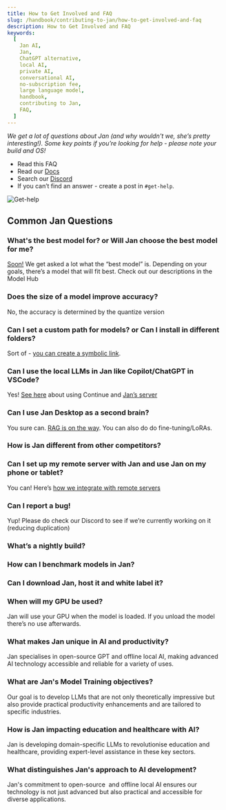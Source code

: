 ```yaml
---
title: How to Get Involved and FAQ
slug: /handbook/contributing-to-jan/how-to-get-involved-and-faq
description: How to Get Involved and FAQ
keywords:
  [
    Jan AI,
    Jan,
    ChatGPT alternative,
    local AI,
    private AI,
    conversational AI,
    no-subscription fee,
    large language model,
    handbook,
    contributing to Jan,
    FAQ,
  ]
---
```


_We get a lot of questions about Jan (and why wouldn't we, she’s pretty interesting!). Some key points if you’re looking for help - please note your build and OS!_

- Read this FAQ
- Read our [Docs](https://jan.ai/docs/)
- Search our [Discord](https://discord.gg/z9Z8hdNdvN)
- If you can’t find an answer - create a post in `#get-help`.

![Get-help](./assets/01-get-help.png)

## Common Jan Questions

### What's the best model for? or Will Jan choose the best model for me?

[Soon!](https://discord.com/channels/1107178041848909847/1193811810332184606/1193814713264521226) We get asked a lot what the “best model” is. Depending on your goals, there’s a model that will fit best. Check out our descriptions in the Model Hub

### Does the size of a model improve accuracy?

No, the accuracy is determined by the quantize version

### Can I set a custom path for models? or Can I install in different folders?

Sort of - [you can create a symbolic link](https://discord.com/channels/1107178041848909847/1110389363809976361/1193919109180706866).

### Can I use the local LLMs in Jan like Copilot/ChatGPT in VSCode?

Yes! [See here](https://github.com/continuedev/continue) about using Continue and [Jan’s server](https://jan.ai/guides/using-server/server/)

### Can I use Jan Desktop as a second brain?

You sure can. [RAG is on the way](https://github.com/janhq/jan/issues/1076). You can also do do fine-tuning/LoRAs.

### How is Jan different from other competitors?

### Can I set up my remote server with Jan and use Jan on my phone or tablet?

You can! Here’s [how we integrate with remote servers](https://jan.ai/guides/using-models/integrate-with-remote-server/)

### Can I report a bug!

Yup! Please do check our Discord to see if we’re currently working on it (reducing duplication)

### What’s a nightly build?

### How can I benchmark models in Jan?

### Can I download Jan, host it and white label it?

### When will my GPU be used?

Jan will use your GPU when the model is loaded. If you unload the model there’s no use afterwards.

### What makes Jan unique in AI and productivity?

Jan specialises in open-source GPT and offline local AI, making advanced AI technology accessible and reliable for a variety of uses.

### What are Jan's Model Training objectives?

Our goal is to develop LLMs that are not only theoretically impressive but also provide practical productivity enhancements and are tailored to specific industries.

### How is Jan impacting education and healthcare with AI?

Jan is developing domain-specific LLMs to revolutionise education and healthcare, providing expert-level assistance in these key sectors.

### What distinguishes Jan's approach to AI development?

Jan's commitment to open-source  and offline local AI ensures our technology is not just advanced but also practical and accessible for diverse applications.

